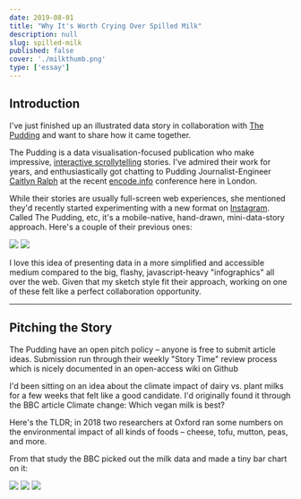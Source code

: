 ```yaml
---
date: 2019-08-01
title: "Why It's Worth Crying Over Spilled Milk"
description: null
slug: spilled-milk
published: false
cover: './milkthumb.png'
type: ['essay']
---
```


## Introduction

I've just finished up an illustrated data story in collaboration with <a href="http://pudding.cool/">The Pudding</a> and want to share how it came together.

The Pudding is a data visualisation-focused publication who make impressive, <a href="https://pudding.cool/2018/08/pockets/">interactive scrollytelling</a> stories. I've admired their work for years, and enthusiastically got chatting to Pudding Journalist-Engineer <a href="https://pudding.cool/author/caitlyn-ralph/">Caitlyn Ralph</a> at the recent <a href="https://encode.info//">encode.info</a> conference here in London.

While their stories are usually full-screen web experiences, she mentioned they'd recently started experimenting with a new format on <a href="https://www.instagram.com/pudding.cool/">Instagram</a>.
Called The Pudding, etc, it's a mobile-native, hand-drawn, mini-data-story approach. Here's a couple of their previous ones:

<TwoCol>

<img src='https://d2eip9sf3oo6c2.cloudfront.net/series/square_covers/000/000/235/full/EGH_CSSSelectors_Final.png' />

<img src='https://d2eip9sf3oo6c2.cloudfront.net/series/square_covers/000/000/235/full/EGH_CSSSelectors_Final.png' />

</TwoCol>

I love this idea of presenting data in a more simplified and accessible medium compared to the big, flashy, javascript-heavy "infographics" all over the web. Given that my sketch style fit their approach, working on one of these felt like a perfect collaboration opportunity.

---

## Pitching the Story

The Pudding have an open pitch policy – anyone is free to submit article ideas. Submission run through their weekly "Story Time" review process which is nicely documented in an open-access wiki on Github

I'd been sitting on an idea about the climate impact of dairy vs. plant milks for a few weeks that felt like a good candidate. I'd originally found it through the BBC article Climate change: Which vegan milk is best?

Here's the TLDR; in 2018 two researchers at Oxford ran some numbers on the environmental impact of all kinds of foods – cheese, tofu, mutton, peas, and more.

From that study the BBC picked out the milk data and made a tiny bar chart on it:

<Image src="milkgraph.png" />

<Image src="gdoc-milk.png" />

<Image src="storyboard-milk.png" />
